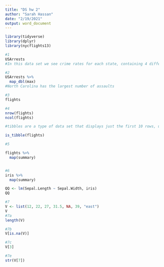 ```yaml
---
title: "DS hw 2"
author: "Sarah Hassan"
date: "2/19/2021"
output: word_document
---
```


```r
library(tidyverse)
library(dplyr)
library(nycflights13)

#1
USArrests
#In this data set we see crime rates for each state, containing 4 different variables. In this case the variables are murder, assult, rape, and urban population percentages. 

#2
USArrests %>%
  map_dbl(max)
#North Carolina has the largest number of assaults

#3
flights

#4
nrow(flights)
ncol(flights)

#tibbles are a type of data set that displays just the first 10 rows, unlike a regular dataset. The input type also always stays the same. 

is_tibble(flights)

#5

flights %>%
  map(summary)


#6
iris %>%
  map(summary) 

QQ <- lm(Sepal.Length ~ Sepal.Width, iris)
QQ

#7
V <- list(12, 22, 27, 31.5, NA, 39, "east")
V
#7a
length(V)

#7b
V[is.na(V)]

#7c
V[3]

#7e
str(V[7])

```

